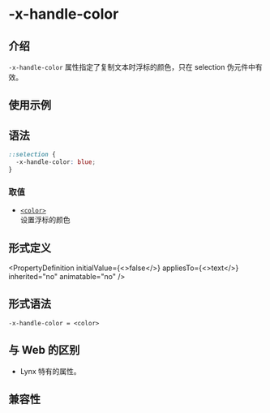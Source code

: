 # -x-handle-color

## 介绍

`-x-handle-color` 属性指定了复制文本时浮标的颜色，只在 selection 伪元件中有效。

## 使用示例


<Go
  example="css-api"
  defaultFile="src/-x-handle-color/App.tsx"
  img="https://lf-lynx.tiktok-cdns.com/obj/lynx-artifacts-oss-sg/lynx-website/assets/doc/css/-x-handle-color.jpg"
  defaultEntryFile="dist/-x-handle-color.lynx.bundle"
  entry="src/-x-handle-color"
/>

## 语法

```css
::selection {
  -x-handle-color: blue;
}
```

### 取值

- [`<color>`](./color.mdx)<br/>
  设置浮标的颜色

## 形式定义


<PropertyDefinition
  initialValue={<>false</>}
  appliesTo={<>text</>}
  inherited="no"
  animatable="no"
/>

## 形式语法

```
-x-handle-color = <color>
```

## 与 Web 的区别

- Lynx 特有的属性。

## 兼容性


<LegacyCompatTable metadata="css/properties/-x-handle-color" />

